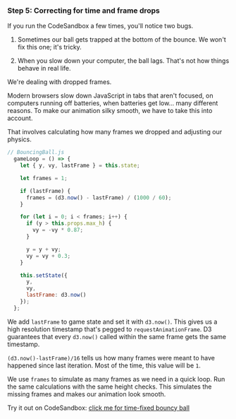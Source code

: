 ### Step 5: Correcting for time and frame drops

If you run the CodeSandbox a few times, you'll notice two bugs.

1. Sometimes our ball gets trapped at the bottom of the bounce. We won't fix
   this one; it's tricky.

2. When you slow down your computer, the ball lags. That's not how things
   behave in real life.

We're dealing with dropped frames.

Modern browsers slow down JavaScript in tabs that aren't focused, on computers
running off batteries, when batteries get low… many different reasons. To make
our animation silky smooth, we have to take this into account.

That involves calculating how many frames we dropped and adjusting our physics.

```javascript
// BouncingBall.js
  gameLoop = () => {
    let { y, vy, lastFrame } = this.state;

    let frames = 1;

    if (lastFrame) {
      frames = (d3.now() - lastFrame) / (1000 / 60);
    }

    for (let i = 0; i < frames; i++) {
      if (y > this.props.max_h) {
        vy = -vy * 0.87;
      }

      y = y + vy;
      vy = vy + 0.3;
    }

    this.setState({
      y,
      vy,
      lastFrame: d3.now()
    });
  };

```

We add `lastFrame` to game state and set it with `d3.now()`. This gives us a
high resolution timestamp that's pegged to `requestAnimationFrame`. D3
guarantees that every `d3.now()` called within the same frame gets the same
timestamp.

`(d3.now()-lastFrame)/16` tells us how many frames were meant to have happened
since last iteration. Most of the time, this value will be `1`.

We use `frames` to simulate as many frames as we need in a quick loop. Run the
same calculations with the same height checks. This simulates the missing
frames and makes our animation look smooth.

Try it out on CodeSandbox:
[click me for time-fixed bouncy ball](https://codesandbox.io/s/8n3p6720wl)